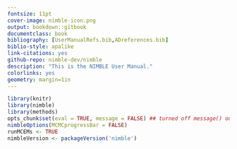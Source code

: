 ```yaml
---
fontsize: 11pt
cover-image: nimble-icon.png
output: bookdown::gitbook
documentclass: book
bibliography: [UserManualRefs.bib,ADreferences.bib]
biblio-style: apalike
link-citations: yes
github-repo: nimble-dev/nimble
description: "This is the NIMBLE User Manual."
colorlinks: yes
geometry: margin=1in
---
```



```r
library(knitr)
library(nimble)
library(methods)
opts_chunk$set(eval = TRUE, message = FALSE) ## turned off message() output
nimbleOptions(MCMCprogressBar = FALSE)
runMCEMs <- TRUE
nimbleVersion <- packageVersion('nimble')
```

<!--- done in _bookdown.yml
rmd_files: ["index.Rmd", "chapter_WelcomeToNimble.Rmd", "chapter_LightningIntroduction.Rmd", "chapter_MoreIntroduction.Rmd", "chapter_InstallingNimble.Rmd", "chapter_WritingModels.Rmd", "chapter_BuildingModels.Rmd", "chapter_MCMC.Rmd", "chapter_OtherAlgorithms.Rmd", "chapter_Spatial.Rmd", "chapter_BNP.Rmd", "chapter_ProgrammingOverview.Rmd", "chapter_RCfunctions.Rmd", "chapter_UserDefined.Rmd", "chapter_UsingModels.Rmd", "chapter_DataStructures.Rmd", "chapter_WritingNimbleFunctions.Rmd", "chapter_AD.Rmd"]
-->




